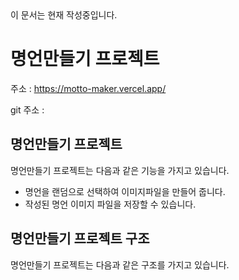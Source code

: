  
<Callout type="warning" emoji="⚠️">
  이 문서는 현재 작성중입니다.
</Callout>

# 명언만들기 프로젝트
주소 : https://motto-maker.vercel.app/

git 주소 : 
## 명언만들기 프로젝트

명언만들기 프로젝트는 다음과 같은 기능을 가지고 있습니다.

 - 명언을 랜덤으로 선택하여 이미지파일을 만들어 줍니다.
 - 작성된 명언 이미지 파일을 저장할 수 있습니다.

## 명언만들기 프로젝트 구조

명언만들기 프로젝트는 다음과 같은 구조를 가지고 있습니다.
